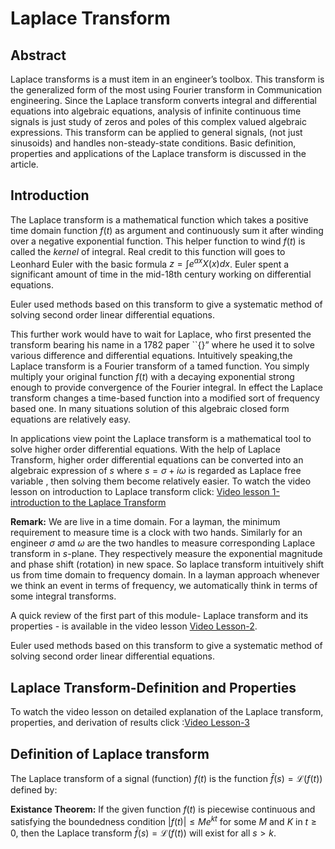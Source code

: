 # Laplace Transform

## Abstract
Laplace transforms is a must item in an engineer's toolbox. This transform is the generalized form of the most using Fourier transform in Communication engineering. Since the Laplace transform converts integral and differential equations into algebraic equations, analysis of infinite continuous time signals is just study of zeros and poles of this complex valued algebraic expressions. This transform can be applied to general signals, (not just sinusoids) and handles non-steady-state conditions. Basic definition, properties and applications of the Laplace transform is discussed in the article.

## Introduction

The Laplace transform is a mathematical function which takes a positive time domain function $f(t)$  as argument and continuously sum it after winding over a negative exponential function. This helper function to wind $f(t)$ is called the *kernel* of integral. Real credit to this function will goes to Leonhard Euler with the basic formula $\displaystyle z=\int e^{ax}X(x)dx$. Euler spent a significant amount of time in the mid-18th century working on differential equations.

 Euler used methods based on this transform to give a systematic method of solving second order linear differential equations.
 
 This further work would have to wait for Laplace, who first presented the transform bearing his name in a 1782 paper ``{\em Memoire sur les approximations des formules qui sont fonctions de tres grands nombres}" where he used it to solve various difference and differential equations. 
Intuitively speaking,the Laplace transform is a Fourier transform of a tamed function. You simply multiply your original function $f(t)$ with a decaying exponential strong enough to provide convergence of the Fourier integral. In effect the Laplace transform changes a time-based function into a modified sort of frequency based one. In many situations solution of this algebraic closed form equations are relatively easy. 

 In applications view point the Laplace transform is a mathematical tool to solve higher order differential equations. With the help of Laplace Transform, higher order differential equations can be converted into an algebraic expression of $s$ where $s=\sigma+i\omega$ is regarded as Laplace free variable , then solving them become relatively easier.
 To watch the video lesson on introduction to Laplace transform click: [Video lesson 1- introduction to the Laplace Transform](https://youtu.be/fWles8hGfd4)

**Remark:** We are live in a time domain. For a layman, the minimum requirement to measure time is a clock with two hands. Similarly for an engineer $\sigma$ amd $\omega$ are the two handles to measure corresponding Laplace transform  in $s$-plane. They respectively measure the exponential magnitude and phase shift (rotation) in new space. So laplace transform intuitively shift us from time domain to frequency domain. In a layman approach whenever we think an event in terms of frequency, we automatically think in terms of some integral transforms. 
 
 
A quick review of the first part of this module- Laplace transform and its properties - is available in the video lesson [Video Lesson-2](https://youtu.be/ZUkrC15VEA0).

  Euler used methods based on this transform to give a systematic method of solving second order linear differential equations.

## Laplace Transform-Definition and Properties

To watch the video lesson on detailed explanation of the Laplace transform, properties, and derivation of results click :[Video Lesson-3](https://youtu.be/Z3q535XiZmM)

## Definition of Laplace transform

The Laplace transform of a signal (function) $f(t)$ is the function $\bar{f}(s)=\mathcal{L}(f(t))$
defined by:

\begin{equation}
\mathcal{L}(f(t))=\int\limits_0^\infty f(t)e^{-st}dt\,\,\hspace{1cm} \text{, where } t\geq 0 \text{ and } s\geq 0 \text{ is a complex number}.
\end{equation}
**Existance Theorem:** If the given function $f(t)$ is piecewise continuous and satisfying the boundedness condition $|f(t)|\leq Me^{kt}$ for some $M$ and $K$ in $t\geq 0$, then the Laplace transform $\bar{f}(s)=\mathcal{L}(f(t))$ will exist for all $s>k$.

